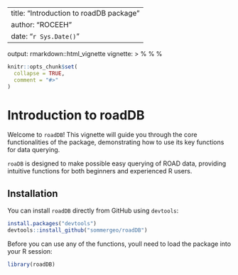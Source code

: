 
  ---
  title: "Introduction to roadDB package"
  author: "ROCEEH"
  date:  "`r Sys.Date()`"
  ---
  output: rmarkdown::html_vignette
  vignette: >
  %\VignetteIndexEntry{Introduction to roadDB package}
  %\VignetteEngine{knitr::rmarkdown}
  %\VignetteEncoding{UTF-8}


```r
knitr::opts_chunk$set(
  collapse = TRUE,
  comment = "#>"
)
```
# Introduction to roadDB
Welcome to `roadDB`! This vignette will guide you through the core functionalities of the package, demonstrating how to use its key functions for data querying.

`roaDB` is designed to make possible easy querying of ROAD data, providing intuitive functions for both beginners and experienced R users.

## Installation
You can install `roadDB` directly from GitHub using `devtools`:

```r
install.packages("devtools")
devtools::install_github("sommergeo/roadDB")
```

Before you can use any of the functions, youll need to load the package into your R session:
```r
library(roadDB)
```
